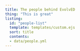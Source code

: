 ```yaml
---
title: The people behind EvolvED 
thing: "This is great"
listing:
  id: "people-list"
  template: templates/custom.ejs
  sort: title
  contents: 
  - data/people.yml
---
```


::: {#people-list}
:::